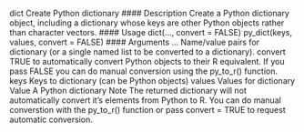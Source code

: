 dict Create Python dictionary
#### Description 
Create a Python dictionary object, including a dictionary whose keys are other Python objects rather
than character vectors.
#### Usage
dict(..., convert = FALSE)
py_dict(keys, values, convert = FALSE)
#### Arguments
... Name/value pairs for dictionary (or a single named list to be converted to a
dictionary).
convert TRUE to automatically convert Python objects to their R equivalent. If you pass
FALSE you can do manual conversion using the py_to_r() function.
keys Keys to dictionary (can be Python objects)
values Values for dictionary
Value
A Python dictionary
Note
The returned dictionary will not automatically convert it’s elements from Python to R. You can do
manual converstion with the py_to_r() function or pass convert = TRUE to request automatic
conversion.
